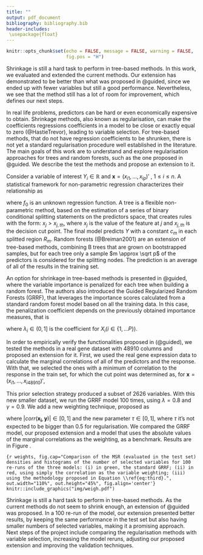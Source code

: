 ```yaml
---
title: ""
output: pdf_document
bibliography: bibliography.bib
header-includes:
 \usepackage{float}
---
```


```r
knitr::opts_chunk$set(echo = FALSE, message = FALSE, warning = FALSE, 
                      fig.pos = "H")
```

\begin{center}

	\large \textbf{Regularisation in Random Forests}\\[12pt]

	\normalsize Bruna Wundervald$^{\ast 1}$, Katarina Domijan$^1$ and Andrew Parnell$^1$\\[12pt]
	$^1$Hamilton Institute, Maynooth University, Ireland\\ 
	$^{\ast}$Email: brunadaviesw@gmail.com\\[24pt]
	
\end{center}

\small \textbf{Abstract:}
Shrinkage is still a hard task to perform in tree-based methods. In this 
work, we evaluated and extended the current methods. Our extension
has demonstrated to be better than what was proposed in @guided, since
we ended up with fewer variables but still a good performance. 
Nevertheless, we see that the method still has a lot of room for improvement, 
which defines our next steps.

\normalsize

\subsection*{Introduction}

In real life problems, predictors can be hard or even economically 
expensive to obtain. Shrinkage methods, also known as regularisation, 
can make the coefficients regressions coefficients in a model to be 
close or exactly equal to zero (@HastieTrevor), leading to variable selection. 
For tree-based methods, that do not have regression coefficients to
be shrunken, there is not yet a standard regularisation procedure well
established in the literature. The main goals of this work are
to understand and explore regularisation approaches for trees and 
random forests, such as the one proposed in @guided. We describe 
the test the methods and propose an extension to it. 

\subsection*{Tree-based methods and shrinkage}

Consider a variable of interest $Y_i \in \mathbb{R}$ 
and $\mathbf{x} = (x_{i1},\dots, x_{ip})'$ ,
$1 \leq i \leq n$. A statistical
framework for non-parametric regression characterizes
their relationship as 

\begin{equation}
y_i = f_0(\mathbf{x_i}) + \epsilon_i, \thinspace
\epsilon_i \stackrel{iid}\sim N(0, \sigma^2), 
\end{equation}

where $f_0$ is an unknown regression function. A tree is a flexible 
non-parametric method, based on the estimation of a series of binary conditional 
splitting statements on the predictors space, that creates rules
with the form: $x_j > x_{j,th}$,
where $x_j$ is the value of the feature at $j$ and $x_{j,th}$ 
is the decision cut point. The final model predicts $Y$ with a constant
$c_m$ in each splitted region $R_m$. 
Random forests (@Breiman2001) are an extension of tree-based methods, 
combining B trees that are grown on bootstrapped samples, but for each tree only 
a  sample $m \approx \sqrt p$ of the predictors is considered for the 
splitting nodes. The prediction is an average of all of the results 
in the training set.

An option for shrinkage in tree-based methods is presented in @guided, 
where the variable importance is penalized for each tree when building 
a random forest. The authors also introduced the Guided Regularized Random 
Forests (GRRF),  that leverages the importance scores calculated from a
standard random forest model based on all the training data. In this case,
the penalization coefficient depends on the previously obtained importance 
measures, that is

\begin{equation}
Gain_{R}(X_i, v) = 
\begin{cases}
\lambda_i Gain(X_i, v), i \notin F \text{ and} \\
Gain(X_i, v), i \in F, 
\end{cases}
\end{equation}

where $\lambda_i \in (0, 1]$  is the coefficient 
for $X_i (i \in \{1,...P\})$. 

In order to empirically verify the functionalities proposed in 
(@guided), we tested the methods in a real gene dataset with 48910 columns
and proposed an extension for it. First, we used the real gene 
expression data to calculate the marginal correlations of all of
the predictors and the response. With that, we selected
the ones with a minimum of correlation to the response in the train set, 
for which the cut point was determined as, for 
$\mathbf{x} = (x_{i1},\dots, x_{i48910})'$,

\begin{equation}
|corr(\mathbf{x_j}, \mathbf{y})| > 0.16, \thinspace
\text{for} \thinspace j = 1,\dots,48910.
\end{equation}

This prior selection strategy produced a subset of 2626 variables. 
With this new smaller dataset, we run the GRRF model 100 times, 
using $\lambda = 0.8$ and $\gamma = 0.9$. We add a new weighting technique, 
proposed as  

\begin{equation}
\label{eq:third}
\lambda_i = 
\begin{cases}
(1 - \gamma) \lambda_0 + \gamma \thinspace Imp'_{i} \thinspace\tau, \thinspace
|corr(\mathbf{x_i}, \mathbf{y})| \leq 0.5 \\
(1 - \gamma) \lambda_0 + \gamma \thinspace Imp'_{i}  \thinspace
|corr(\mathbf{x_i}, \mathbf{y})|, \thinspace
|corr(\mathbf{x_i}, \mathbf{y})| > 0.5
\end{cases}
\end{equation}

where  $|corr(\mathbf{x_i}, \mathbf{y})| \in [0,1]$ and the new
parameter $\tau \in [0,1]$, where $\tau$ it's not expected to be bigger than 
0.5 for regularisation. We compared the GRRF model, our 
proposed extension and a model that uses the absolute values
of the marginal correlations as the weighting, as
a benchmark. Results are in Figure \ref{fig:weights}. 

```{r weights, fig.cap="Comparison of the MSR (evaluated in the test set) densities and histograms of the number of selected variables for 100 re-runs of the three models: (i) in green, the standard GRRF; (ii) in red, using simply the correlation as the variable weighting; (iii) using the methodology proposed in Equation \\ref{eq:third}.", out.width="110%", out.height="45%", fig.align='center'}
knitr::include_graphics("img/weigh.pdf")
```


\subsection*{Conclusions}

Shrinkage is still a hard task to perform in tree-based methods. 
As the current methods do not seem to shrink enough, an 
extension of @guided was proposed. In a 100 re-run of the model, 
our extension presented 
better results, by keeping the same performance in 
the test set but also having smaller numbers of selected variables,
making it a promising approach. Next steps of the project include
comparing the regularisation methods with variable selection, increasing 
the model reruns, adjusting our proposed extension and improving the
validation techniques. 


\subsection*{References}
\small
